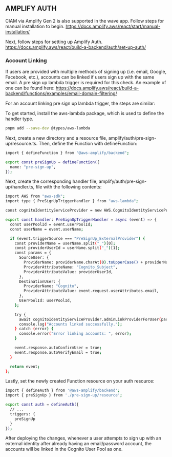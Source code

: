 ## AMPLIFY AUTH

CIAM via Amplify Gen 2 is also supported in the wave app. Follow steps for manual installation to
begin. https://docs.amplify.aws/react/start/manual-installation/

Next, follow steps for setting up Amplify Auth.
https://docs.amplify.aws/react/build-a-backend/auth/set-up-auth/

### Account Linking

If users are provided with multiple methods of signing up (i.e. email, Google, Facebook, etc.),
accounts can be linked if users sign up with the same email. A pre sign up lambda trigger is
required for this check. An example of one can be found here:
https://docs.amplify.aws/react/build-a-backend/functions/examples/email-domain-filtering/

For an account linking pre sign up lambda trigger, the steps are similar:

To get started, install the aws-lambda package, which is used to define the handler type.

```bash copy filename="terminal"
pnpm add --save-dev @types/aws-lambda
```

Next, create a new directory and a resource file, amplify/auth/pre-sign-up/resource.ts. Then, define
the Function with defineFunction:

```bash copy filename="amplify/auth/pre-sign-up/resource.ts"
import { defineFunction } from "@aws-amplify/backend";

export const preSignUp = defineFunction({
  name: "pre-sign-up",
});
```

Next, create the corresponding handler file, amplify/auth/pre-sign-up/handler.ts, file with the
following contents:

```bash copy filename="amplify/auth/pre-sign-up/handler.ts"
import AWS from "aws-sdk";
import type { PreSignUpTriggerHandler } from "aws-lambda";

const cognitoIdentityServiceProvider = new AWS.CognitoIdentityServiceProvider();

export const handler: PreSignUpTriggerHandler = async (event) => {
  const userPoolId = event.userPoolId;
  const userName = event.userName;

  if (event.triggerSource === "PreSignUp_ExternalProvider") {
    const providerName = userName.split("_")[0];
    const providerUserId = userName.split("_")[1];
    const params = {
      SourceUser: {
        ProviderName: providerName.charAt(0).toUpperCase() + providerName.slice(1),
        ProviderAttributeName: "Cognito_Subject",
        ProviderAttributeValue: providerUserId,
      },
      DestinationUser: {
        ProviderName: "Cognito",
        ProviderAttributeValue: event.request.userAttributes.email,
      },
      UserPoolId: userPoolId,
    };

    try {
      await cognitoIdentityServiceProvider.adminLinkProviderForUser(params).promise();
      console.log("Accounts linked successfully.");
    } catch (error) {
      console.error("Error linking accounts: ", error);
    }

    event.response.autoConfirmUser = true;
    event.response.autoVerifyEmail = true;
  }

  return event;
};
```

Lastly, set the newly created Function resource on your auth resource:

```bash copy filename="amplify/auth/resource.ts"
import { defineAuth } from '@aws-amplify/backend';
import { preSignUp } from './pre-sign-up/resource';

export const auth = defineAuth({
  // ...
  triggers: {
    preSignUp
  }
});
```

After deploying the changes, whenever a user attempts to sign up with an external identity after
already having an email/password account, the accounts will be linked in the Cognito User Pool as
one.
